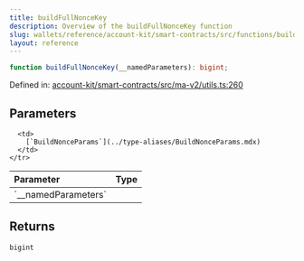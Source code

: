 ```yaml
---
title: buildFullNonceKey
description: Overview of the buildFullNonceKey function
slug: wallets/reference/account-kit/smart-contracts/src/functions/buildFullNonceKey
layout: reference
---
```


```ts
function buildFullNonceKey(__namedParameters): bigint;
```

Defined in: [account-kit/smart-contracts/src/ma-v2/utils.ts:260](https://github.com/alchemyplatform/aa-sdk/blob/5b9429f0f16dcd4ff822527b8de589e19e88faa7/account-kit/smart-contracts/src/ma-v2/utils.ts#L260)

## Parameters

<table>
  <thead>
    <tr>
      <th align="left">Parameter</th>
      <th align="left">Type</th>
    </tr>
  </thead>

  <tbody>
    <tr>
      <td>
        `__namedParameters`
      </td>

      <td>
        [`BuildNonceParams`](../type-aliases/BuildNonceParams.mdx)
      </td>
    </tr>

  </tbody>
</table>

## Returns

`bigint`
